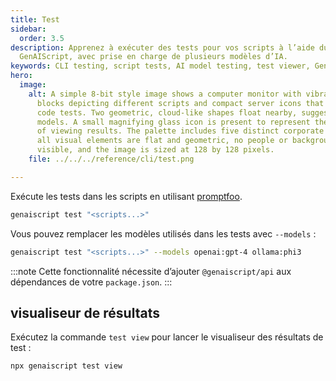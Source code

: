 ```yaml
---
title: Test
sidebar:
  order: 3.5
description: Apprenez à exécuter des tests pour vos scripts à l’aide du CLI
  GenAIScript, avec prise en charge de plusieurs modèles d’IA.
keywords: CLI testing, script tests, AI model testing, test viewer, GenAIScript CLI
hero:
  image:
    alt: A simple 8-bit style image shows a computer monitor with vibrant colorful
      blocks depicting different scripts and compact server icons that indicate
      code tests. Two geometric, cloud-like shapes float nearby, suggesting AI
      models. A small magnifying glass icon is present to represent the action
      of viewing results. The palette includes five distinct corporate colors,
      all visual elements are flat and geometric, no people or backgrounds are
      visible, and the image is sized at 128 by 128 pixels.
    file: ../../../reference/cli/test.png

---
```


Exécute les tests dans les scripts en utilisant [promptfoo](https://www.promptfoo.dev/).

```bash
genaiscript test "<scripts...>"
```

Vous pouvez remplacer les modèles utilisés dans les tests avec `--models` :

```bash "--models openai:gpt-4 ollama:phi3"
genaiscript test "<scripts...>" --models openai:gpt-4 ollama:phi3
```

:::note
Cette fonctionnalité nécessite d’ajouter `@genaiscript/api` aux dépendances de votre `package.json`.
:::

## visualiseur de résultats

Exécutez la commande `test view` pour lancer le visualiseur des résultats de test :

```bash
npx genaiscript test view
```
